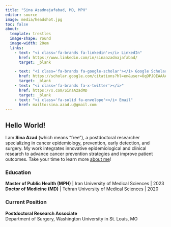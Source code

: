 ```yaml
---
title: "Sina Azadnajafabad, MD, MPH"
editor: source
image: media/headshot.jpg
toc: false
about: 
  template: trestles
  image-shape: round
  image-width: 20em
  links:
    - text: "<i class='fa-brands fa-linkedin'></i> LinkedIn" 
      href: https://www.linkedin.com/in/sinaazadnajafabad/
      target: _blank

    - text: "<i class='fa-brands fa-google-scholar'></i> Google Scholar"
      href: https://scholar.google.com/citations?hl=en&user=OqOPJOEAAAAJ&view_op=list_works&sortby=pubdate&inst=2230987035966559800
      target: _blank
    - text: "<i class='fa-brands fa-x-twitter'></i>"
      href: https://x.com/SinaAzadMD
      target: _blank
    - text: "<i class='fa-solid fa-envelope'></i> Email"
      href: mailto:sina.azad.u@gmail.com
---
```


::: {#bio}

## Hello World!
I am **Sina Azad** (which means "free"), a postdoctoral researcher specializing in cancer epidemiology, prevention, early detection, and surgery. My work integrates innovative epidemiological and clinical research to advance cancer prevention strategies and improve patient outcomes. Take your time to learn more [about me](about.qmd)!

### Education
**Master of Public Health (MPH)** | Iran University of Medical Sciences | 2023 <br>
**Doctor of Medicine (MD)** | Tehran University of Medical Sciences | 2020 

### Current Position
**Postdoctoral Research Associate** <br>
Department of Surgery, Washington University in St. Louis, MO

:::













<!-- ::: {#landing-icons} -->
<!-- [{{< fa brands linkedin title="linkedin" >}}](https://www.linkedin.com/in/sinaazadnajafabad/){target="_blank"} &nbsp; [{{< fa brands square-x-twitter title="square-x-twitter" >}}](https://x.com/SinaAzadMD){target="_blank"} &nbsp; [{{< iconify simple-icons bluesky >}}](https://bsky.app/profile/sinaazadmd.bsky.social){target="_blank"} &nbsp; [{{< fa brands google-scholar title="google-scholar" >}}](https://scholar.google.com/citations?hl=en&user=OqOPJOEAAAAJ&view_op=list_works&sortby=pubdate&inst=2230987035966559800){target="_blank"} &nbsp; [{{< fa brands researchgate title="researchgate" >}}](https://www.researchgate.net/profile/Sina-Azadnajafabad){target="_blank"} &nbsp; [{{< fa brands orcid title="orcid" >}}](https://orcid.org/0000-0003-0105-3801){target="_blank"} &nbsp; [{{< fa brands github title="github" >}}](https://github.com/sina-azad){target="_blank"} &nbsp; [{{< fa envelope title="envelope" >}}](mailto:sina.azad.u@gmail.com) -->






